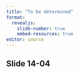 ```yaml
---
title: "To be determined"
format: 
  revealjs:
    slide-number: true
    embed-resources: true
editor: source
---
```


## Slide 14-04

::: notes

:::


